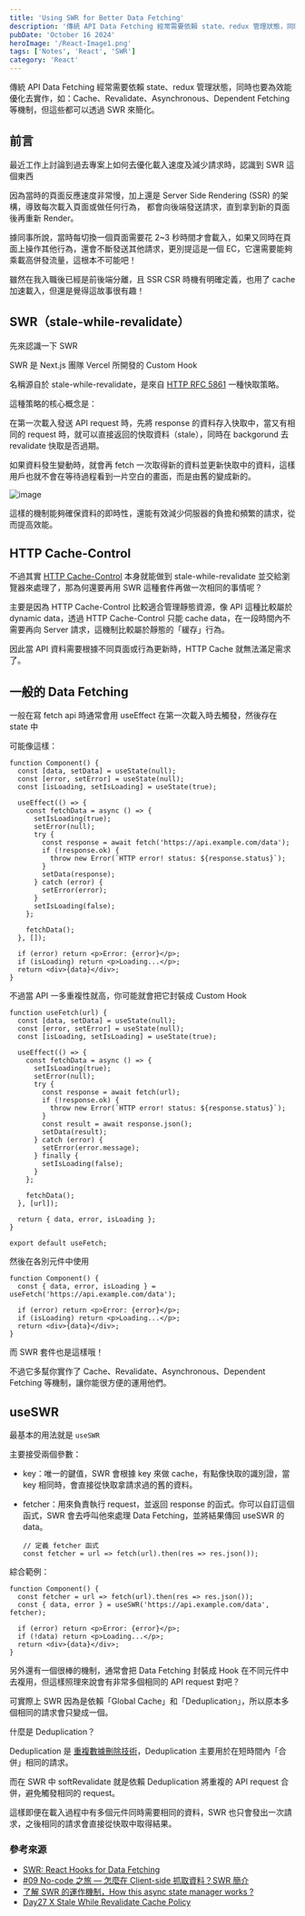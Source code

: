 ```yaml
---
title: 'Using SWR for Better Data Fetching'
description: '傳統 API Data Fetching 經常需要依賴 state、redux 管理狀態，同時也要為效能優化去實作，如：Cache、Revalidate、Asynchronous、Dependent Fetching 等機制，但這些都可以透過 SWR 來簡化。'
pubDate: 'October 16 2024'
heroImage: '/React-Image1.png'
tags: ['Notes', 'React', 'SWR']
category: 'React'
---
```


傳統 API Data Fetching 經常需要依賴 state、redux 管理狀態，同時也要為效能優化去實作，如：Cache、Revalidate、Asynchronous、Dependent Fetching 等機制，但這些都可以透過 SWR 來簡化。

## 前言

最近工作上討論到過去專案上如何去優化載入速度及減少請求時，認識到 SWR 這個東西

因為當時的頁面反應速度非常慢，加上還是 Server Side Rendering (SSR) 的架構，導致每次載入頁面或做任何行為，
都會向後端發送請求，直到拿到新的頁面後再重新 Render。

據同事所說，當時每切換一個頁面需要花 2~3 秒時間才會載入，如果又同時在頁面上操作其他行為，還會不斷發送其他請求，更別提這是一個 EC，它還需要能夠乘載高併發流量，這根本不可能吧！

雖然在我入職後已經是前後端分離，且 SSR CSR 時機有明確定義，也用了 cache 加速載入，但還是覺得這故事很有趣！

## SWR（stale-while-revalidate）

先來認識一下 SWR

SWR 是 Next.js 團隊 Vercel 所開發的 Custom Hook

名稱源自於 stale-while-revalidate，是來自 [HTTP RFC 5861](https://datatracker.ietf.org/doc/html/rfc5861) 一種快取策略。

這種策略的核心概念是：

在第一次載入發送 API request 時，先將 response 的資料存入快取中，當又有相同的 request 時，就可以直接返回的快取資料（stale），同時在 backgorund 去 revalidate 快取是否過期。

如果資料發生變動時，就會再 fetch 一次取得新的資料並更新快取中的資料，這樣用戶也就不會在等待過程看到一片空白的畫面，而是由舊的變成新的。

![image](/swr.png)

這樣的機制能夠確保資料的即時性，還能有效減少伺服器的負擔和頻繁的請求，從而提高效能。

## HTTP Cache-Control

不過其實 [HTTP Cache-Control](https://developer.mozilla.org/zh-TW/docs/Web/HTTP/Headers/Cache-Control) 本身就能做到 stale-while-revalidate 並交給瀏覽器來處理了，那為何還要再用 SWR 這種套件再做一次相同的事情呢？

主要是因為 HTTP Cache-Control 比較適合管理靜態資源，像 API 這種比較屬於 dynamic data，透過 HTTP Cache-Control 只能 cache data，在一段時間內不需要再向 Server 請求，這機制比較屬於靜態的「緩存」行為。

因此當 API 資料需要根據不同頁面或行為更新時，HTTP Cache 就無法滿足需求了。

## 一般的 Data Fetching

一般在寫 fetch api 時通常會用 useEffect 在第一次載入時去觸發，然後存在 state 中

可能像這樣：

```js=
function Component() {
  const [data, setData] = useState(null);
  const [error, setError] = useState(null);
  const [isLoading, setIsLoading] = useState(true);

  useEffect(() => {
    const fetchData = async () => {
      setIsLoading(true);
      setError(null);
      try {
        const response = await fetch('https://api.example.com/data');
        if (!response.ok) {
          throw new Error(`HTTP error! status: ${response.status}`);
        }
        setData(response);
      } catch (error) {
        setError(error);
      }
      setIsLoading(false);
    };

    fetchData();
  }, []);

  if (error) return <p>Error: {error}</p>;
  if (isLoading) return <p>Loading...</p>;
  return <div>{data}</div>;
}
```

不過當 API 一多重複性就高，你可能就會把它封裝成 Custom Hook

```js=
function useFetch(url) {
  const [data, setData] = useState(null);
  const [error, setError] = useState(null);
  const [isLoading, setIsLoading] = useState(true);

  useEffect(() => {
    const fetchData = async () => {
      setIsLoading(true);
      setError(null);
      try {
        const response = await fetch(url);
        if (!response.ok) {
          throw new Error(`HTTP error! status: ${response.status}`);
        }
        const result = await response.json();
        setData(result);
      } catch (error) {
        setError(error.message);
      } finally {
        setIsLoading(false);
      }
    };

    fetchData();
  }, [url]);

  return { data, error, isLoading };
}

export default useFetch;
```

然後在各別元件中使用

```js=
function Component() {
  const { data, error, isLoading } = useFetch('https://api.example.com/data');

  if (error) return <p>Error: {error}</p>;
  if (isLoading) return <p>Loading...</p>;
  return <div>{data}</div>;
}
```

而 SWR 套件也是這樣哦！

不過它多幫你實作了 Cache、Revalidate、Asynchronous、Dependent Fetching 等機制，讓你能很方便的運用他們。

## useSWR

最基本的用法就是 `useSWR`

主要接受兩個參數：

* key：唯一的鍵值，SWR 會根據 key 來做 cache，有點像快取的識別證，當 key 相同時，會直接從快取拿請求過的舊的資料。

* fetcher：用來負責執行 request，並返回 response 的函式。你可以自訂這個函式，SWR 會去呼叫他來處理 Data Fetching，並將結果傳回 useSWR 的 data。
    ```js=
    // 定義 fetcher 函式
    const fetcher = url => fetch(url).then(res => res.json());
    ```
綜合範例：

```js=
function Component() {
  const fetcher = url => fetch(url).then(res => res.json());
  const { data, error } = useSWR('https://api.example.com/data', fetcher);

  if (error) return <p>Error: {error}</p>;
  if (!data) return <p>Loading...</p>;
  return <div>{data}</div>;
}
```

另外還有一個很棒的機制，通常會把 Data Fetching 封裝成 Hook 在不同元件中去複用，但這樣照理來說會有非常多個相同的 API request 對吧？

可實際上 SWR 因為是依賴「Global Cache」和「Deduplication」，所以原本多個相同的請求會只變成一個。

什麼是 Deduplication？

Deduplication 是 [重複數據刪除技術](https://zh.wikipedia.org/zh-tw/%E9%87%8D%E5%A4%8D%E6%95%B0%E6%8D%AE%E5%88%A0%E9%99%A4)，Deduplication 主要用於在短時間內「合併」相同的請求。

而在 SWR 中 softRevalidate 就是依賴 Deduplication 將重複的 API request 合併，避免觸發相同的 request。

這樣即便在載入過程中有多個元件同時需要相同的資料，SWR 也只會發出一次請求，之後相同的請求會直接從快取中取得結果。

### 參考來源

* [SWR: React Hooks for Data Fetching](https://swr.vercel.app/)
* [#09 No-code 之旅 — 怎麼在 Client-side 抓取資料？SWR 簡介](https://ithelp.ithome.com.tw/m/articles/10271427)
* [了解 SWR 的運作機制，How this async state manager works ?](https://medium.com/onedegree-tech-blog/%E4%BA%86%E8%A7%A3-swr-%E7%9A%84%E9%81%8B%E4%BD%9C%E6%A9%9F%E5%88%B6-how-these-async-state-managers-work-6236fc4f9f6)
* [Day27 X Stale While Revalidate Cache Policy](https://ithelp.ithome.com.tw/articles/10280724)